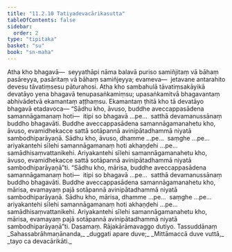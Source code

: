 ```yaml
---
title: "11.2.10 Tatiyadevacārikasutta"
tableOfContents: false
sidebar:
  order: 2
type: "tipitaka"
basket: "su"
book: "sn-maha"
---
```



<DynamicBreadcrumb />

<Division number="1016" book="sn-maha" bookNo="14" page="320">

<Paragraph number="1896" book="sn-maha">
Atha kho bhagavā—  seyyathāpi nāma balavā puriso samiñjitaṃ vā bāhaṃ pasāreyya, pasāritaṃ vā bāhaṃ samiñjeyya; evameva—  jetavane antarahito devesu tāvatiṃsesu pāturahosi. Atha kho sambahulā tāvatiṃsakāyikā devatāyo yena bhagavā tenupasaṅkamiṃsu; upasaṅkamitvā bhagavantaṃ abhivādetvā ekamantaṃ aṭṭhaṃsu. Ekamantaṃ ṭhitā kho tā devatāyo bhagavā etadavoca—
</Paragraph>

<Paragraph number="1897" book="sn-maha">
“Sādhu kho, āvuso, buddhe aveccappasādena samannāgamanaṃ hoti—  itipi so bhagavā …pe…  satthā devamanussānaṃ buddho bhagavāti. Buddhe aveccappasādena samannāgamanahetu kho, āvuso, evamidhekacce sattā sotāpannā avinipātadhammā niyatā sambodhiparāyaṇā. Sādhu kho, āvuso, dhamme …pe…  saṃghe …pe…  ariyakantehi sīlehi samannāgamanaṃ hoti akhaṇḍehi …pe…  samādhisaṃvattanikehi. Ariyakantehi sīlehi samannāgamanahetu kho, āvuso, evamidhekacce sattā sotāpannā avinipātadhammā niyatā sambodhiparāyaṇā”ti.
</Paragraph>

<Paragraph number="1898" book="sn-maha">
“Sādhu kho, mārisa, buddhe aveccappasādena samannāgamanaṃ hoti—  itipi so bhagavā …pe…  satthā devamanussānaṃ buddho bhagavāti. Buddhe aveccappasādena samannāgamanahetu kho, mārisa, evamayaṃ pajā sotāpannā avinipātadhammā niyatā sambodhiparāyaṇā. Sādhu kho, mārisa, dhamme …pe…  saṃghe …pe…  ariyakantehi sīlehi samannāgamanaṃ hoti akhaṇḍehi …pe…  samādhisaṃvattanikehi. Ariyakantehi sīlehi samannāgamanahetu kho, mārisa, evamayaṃ pajā sotāpannā avinipātadhammā niyatā sambodhiparāyaṇā”ti.

</Paragraph>
</Division>

<Paragraph number="1899" type="center" book="sn-maha">
Dasamaṃ.



</Paragraph>

<Paragraph number="1900" type="center" book="sn-maha">
Rājakārāmavaggo dutiyo.



</Paragraph>

<Paragraph number="1901" type="center" book="sn-maha">
Tassuddānaṃ


</Paragraph>

<Paragraph number="1902" type="verses" book="sn-maha">
_Sahassabrāhmaṇānanda,_  
_duggati apare duve;_  
_Mittāmaccā duve vuttā,_  
_tayo ca devacārikāti._
</Paragraph>